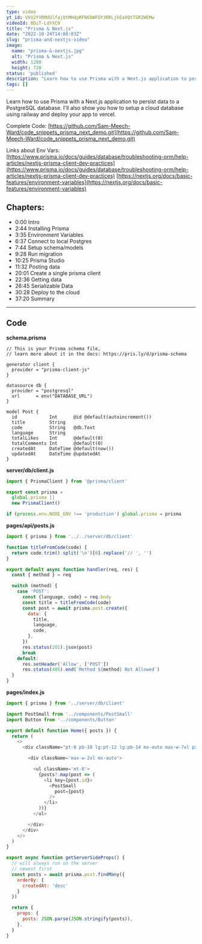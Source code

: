 ```yaml
---
type: video
yt_id: VVU2YVRMdUlfajQtMHdpRFN6bWFQY3RRLjhEaVQtTGRZWEMw
videoId: 8DiT-LdYXC0
title: "Prisma & Next.js"
date: "2022-10-24T14:00:03Z"
slug: "prisma-and-nextjs-video"
image: 
  name: "prisma-&-nextjs.jpg"
  alt: "Prisma & Next.js"
  width: 1280
  height: 720
status: 'published'
description: "Learn how to use Prisma with a Next.js application to persist data to a PostgreSQL database."
tags: []
---
```


Learn how to use Prisma with a Next.js application to persist data to a PostgreSQL database. I'll also show you how to setup a cloud database using railway and deploy your app to vercel. 

<PostCard slug="why-use-prisma" />
<PostCard slug="prisma-and-nextjs" />

Complete Code:
[https://github.com/Sam-Meech-Ward/code_snippets_prisma_next_demo.git](https://github.com/Sam-Meech-Ward/code_snippets_prisma_next_demo.git)

Links about Env Vars:
[https://www.prisma.io/docs/guides/database/troubleshooting-orm/help-articles/nextjs-prisma-client-dev-practices](https://www.prisma.io/docs/guides/database/troubleshooting-orm/help-articles/nextjs-prisma-client-dev-practices)
[https://nextjs.org/docs/basic-features/environment-variables](https://nextjs.org/docs/basic-features/environment-variables)


## Chapters:

* 0:00​ Intro
* 2:44 Installing Prisma
* 3:35 Environment Variables
* 6:37 Connect to local Postgres
* 7:44 Setup schema/models
* 9:28 Run migration
* 10:25 Prisma Studio
* 11:32 Posting data
* 20:01 Create a single prisma client
* 22:36 Getting data
* 26:45 Serializable Data
* 30:28 Deploy to the cloud
* 37:20 Summary

---

## Code

**schema.prisma**
```prisma
// This is your Prisma schema file,
// learn more about it in the docs: https://pris.ly/d/prisma-schema

generator client {
  provider = "prisma-client-js"
}

datasource db {
  provider = "postgresql"
  url      = env("DATABASE_URL")
}

model Post {
  id            Int      @id @default(autoincrement())
  title         String
  code          String   @db.Text
  language      String
  totalLikes    Int      @default(0)
  totalComments Int      @default(0)
  createdAt     DateTime @default(now())
  updatedAt     DateTime @updatedAt
}
```

**server/db/client.js**
```js
import { PrismaClient } from '@prisma/client'

export const prisma =
  global.prisma ||
  new PrismaClient()

if (process.env.NODE_ENV !== 'production') global.prisma = prisma
```

**pages/api/posts.js**
```js
import { prisma } from '../../server/db/client'

function titleFromCode(code) {
  return code.trim().split('\n')[0].replace('// ', '')
}

export default async function handler(req, res) {
  const { method } = req

  switch (method) {
    case 'POST':
      const {language, code} = req.body
      const title = titleFromCode(code)
      const post = await prisma.post.create({
        data: {
          title,
          language,
          code,
        },
      })
      res.status(201).json(post)
      break
    default:
      res.setHeader('Allow', ['POST'])
      res.status(405).end(`Method ${method} Not Allowed`)
  }
}
```

**pages/index.js**
```js
import { prisma } from '../server/db/client'

import PostSmall from '../components/PostSmall'
import Button from '../components/Button'

export default function Home({ posts }) {
  return (
    <>
      <div className="pt-8 pb-10 lg:pt-12 lg:pb-14 mx-auto max-w-7xl px-2">

        <div className='max-w-2xl mx-auto'>

          <ul className='mt-8'>
            {posts?.map(post => (
              <li key={post.id}>
                <PostSmall
                  post={post}
                />
              </li>
            ))}
          </ul>

        </div>
      </div>
    </>
  )
}

export async function getServerSideProps() {
  // will always run on the server
  // newest first
  const posts = await prisma.post.findMany({
    orderBy: {
      createdAt: 'desc'
    }
  })

  return {
    props: {
      posts: JSON.parse(JSON.stringify(posts)),
    },
  }
}
```

